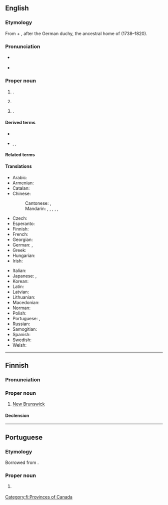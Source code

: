 ==English==
{{wikipedia}}

===Etymology===
From {{m|en|new}} + {{m|en|Brunswick||[[Braunschweig]]}}, after the German duchy, the ancestral home of {{w|lang=en|George III of the United Kingdom}} (1738–1820).

===Pronunciation===
* {{a|UK}} {{IPA|en|/njuː ˈbɹʌnz.wɪk/}}
* {{a|Canada}} {{IPA|en|/nju ˈbɹʌnz.wɪk/}}

===Proper noun===
{{en-proper noun|head=[[new|New]] [[Brunswick]]}}

# {{place|en|province|in eastern|c/Canada|capital=Fredericton}}.
# {{place|en|unincorporated community|s/Indiana|c/USA}}
# {{place|en|city/county seat|co/Middlesex County|s/New Jersey|c/USA}}.

====Derived terms====
* {{l|en|New Brunswicker}}
* {{l|en|NB}}, {{l|en|N.B.}}, {{l|en|N. B.}}

====Related terms====
{{rel3|en|
|Brunswick
|Old Brunswick
|East Brunswick
|West Brunswick
|North Brunswick
|South Brunswick
}}

====Translations====
{{trans-top|province in eastern Canada}}
* Arabic: {{t|ar|نْيُو بْرَانْزْوِيك|m|tr=nyū brānzwik}}
* Armenian: {{t|hy|Նյու Բրանսուիկ|sc=Armn}}
* Catalan: {{t|ca|Nova Brunsvic}}
* Chinese:
*: Cantonese: {{t|yue|紐賓士域|sc=Hani}}, {{t|yue|纽宾士域|tr=nau5 ban1 si6 wik6|sc=Hani}}
*: Mandarin: {{t+|cmn|新不倫瑞克|sc=Hani}}, {{t+|cmn|新不伦瑞克|tr=Xīn Bùlúnruìkè|sc=Hani}}, {{t|cmn|紐賓士域|sc=Hani}}, {{t|cmn|纽宾士域|tr=Niǔbīnshìyù|sc=Hani}}, {{t|cmn|新賓士域|sc=Hani}}, {{t|cmn|新宾士域|tr=Xīn Bīnshìyù|sc=Hani}}
* Czech: {{t|cs|Nový Brunšvik|m}}
* Esperanto: {{t|eo|Nov-Brunsviko}}
* Finnish: {{t+|fi|New Brunswick}}
* French: {{t+|fr|Nouveau-Brunswick}}
* Georgian: {{t|ka|ნიუ-ბრანსუიკი|sc=Geor}}
* German: {{t+|de|Neubraunschweig}}, {{t|de|Neues Braunschweig|n}}
* Greek: {{t|el|Νιου Μπράνσγουικ|n}}
* Hungarian: {{t+|hu|Új-Brunswick}}
* Irish: {{t|ga|Nua Brunswick|m|f}}
{{trans-mid}}
* Italian: {{t|it|Nuovo Brunswick|m}}
* Japanese: {{t|ja|ニューブランズウィック|tr=Nyūburanzuwikku}}, {{t|ja|ニューブランズウィック州|tr=Nyūburanzuwikku-shū}}
* Korean: {{t|ko|^뉴브런즈윅}}
* Latin: {{t|la|Novum Brunsvicum}}
* Latvian: {{t|lv|Ņūbransvika}}
* Lithuanian: {{t|lt|Naujasis Bransvikas}}
* Macedonian: {{t|mk|Њу Бранзвик|m}}
* Norman: {{t|nrf|Nouvieau Brunswick|m}}
* Polish: {{t+|pl|Nowy Brunszwik}}
* Portuguese: {{t|pt|Nova Brunswick|f}}, {{t|pt|New Brunswick|f}}
* Russian: {{t+|ru|Нью-Бра́нсуик|m}}
* Samogitian: {{t|sgs|Naus Brunsviks}}
* Spanish: {{t|es|Nuevo Brunswick}}
* Swedish: {{t+|sv|New Brunswick}}
* Welsh: {{t|cy|Newydd Brunswick|m|f}}
{{trans-bottom}}


----

==Finnish==

===Pronunciation===
{{fi-pronunciation|n(j)yy bransvik|n(j)yy brunsvik}}

===Proper noun===
{{fi-noun|proper=true|head=New Brunswick}}

# [[#English|New Brunswick]]

====Declension====
{{fi-decl-risti|n=sg|New Brunswick|||a|i=0}}

[[Category:fi:Provinces of Canada]]

----

==Portuguese==

===Etymology===
Borrowed from {{bor|pt|en|New Brunswick}}.

===Proper noun===
{{pt-proper noun|f}}

# {{place|pt|province|c/Canada|t1=New Brunswick}}
#: {{syn|pt|Nova Brunswick}}